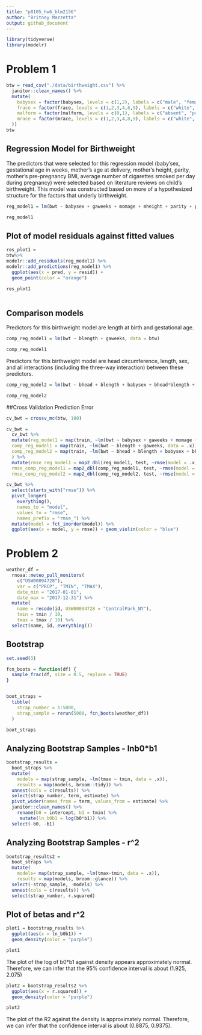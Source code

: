 ```yaml
---
title: "p8105_hw6_blm2156"
author: "Britney Mazzetta"
output: github_document
---
```


```r
library(tidyverse)
library(modelr)
```

# Problem 1

```r
btw = read_csv("./data/birthweight.csv") %>%
  janitor::clean_names() %>%
  mutate(
    babysex = factor(babysex, levels = c(1,2), labels = c("male", "female")),
    frace = factor(frace, levels = c(1,2,3,4,8,9), labels = c("white", "black", "asian", "puerto rican", "other", "unknown")),
    malform = factor(malform, levels = c(0,1), labels = c("absent", "present")),
    mrace = factor(mrace, levels = c(1,2,3,4,8,9), labels = c("white", "black", "asian", "puerto rican", "other", "unknown")
  ))
btw
```

## Regression Model for Birthweight

The predictors that were selected for this regression model (baby'sex, gestational age in weeks, mother's age at delivery, mother's height, parity, mother's pre-pregnancy BMI, average number of cigarettes smoked per day during pregnancy) were selected based on literature reviews on child's birthweight. This model was constructed based on more of a hypothesized structure for the factors that underly birthweight. 
```r
reg_model1 = lm(bwt ~ babysex + gaweeks + momage + mheight + parity + ppbmi + pnumlbw + smoken, data = btw)

reg_model1
```

## Plot of model residuals against fitted values

```r
res_plot1 = 
btw%>%
modelr::add_residuals(reg_model1) %>%
modelr::add_predictions(reg_model1) %>%
  ggplot(aes(x = pred, y = resid)) +
  geom_point(color = "orange")

res_plot1
  
```

## Comparison models

Predictors for this birthweight model are length at birth and gestational age.
```r
comp_reg_model1 = lm(bwt ~ blength + gaweeks, data = btw)

comp_reg_model1
```
Predictors for this birthweight model are head circumference, length, sex, and all interactions (including the three-way interaction) between these predictors. 
```r
comp_reg_model2 = lm(bwt ~ bhead + blength + babysex + bhead*blength + bhead*babysex + blength*babysex + bhead*blength*babysex, data = btw)

comp_reg_model2
```

##Cross Validation Prediction Error

```r
cv_bwt = crossv_mc(btw, 100)

cv_bwt = 
  cv_bwt %>%
  mutate(reg_model1 = map(train, ~lm(bwt ~ babysex + gaweeks + momage + mheight + parity + ppbmi + pnumlbw + smoken, data = .x)),
  comp_reg_model1 = map(train, ~lm(bwt ~ blength + gaweeks, data = .x)),
  comp_reg_model2 = map(train, ~lm(bwt ~ bhead + blength + babysex + bhead*blength + bhead*babysex + blength*babysex + bhead*blength*babysex, data = .x))
  ) %>%
  mutate(rmse_reg_model1 = map2_dbl(reg_model1, test, ~rmse(model = .x, data = .y)),
  rmse_comp_reg_model1 = map2_dbl(comp_reg_model1, test, ~rmse(model = .x, data = .y)),
  rmse_comp_reg_model2 = map2_dbl(comp_reg_model2, test, ~rmse(model = .x, data = .y)))

cv_bwt %>%
  select(starts_with("rmse")) %>%
  pivot_longer(
    everything(),
    names_to = "model",
    values_to = "rmse",
    names_prefix = "rmse_") %>% 
  mutate(model = fct_inorder(model)) %>% 
  ggplot(aes(x = model, y = rmse)) + geom_violin(color = "blue")
```

# Problem 2

```r
weather_df = 
  rnoaa::meteo_pull_monitors(
    c("USW00094728"),
    var = c("PRCP", "TMIN", "TMAX"), 
    date_min = "2017-01-01",
    date_max = "2017-12-31") %>%
  mutate(
    name = recode(id, USW00094728 = "CentralPark_NY"),
    tmin = tmin / 10,
    tmax = tmax / 10) %>%
  select(name, id, everything())
```

## Bootstrap

```r
set.seed(3)

fcn_boots = function(df) {
  sample_frac(df, size = 0.5, replace = TRUE)
}


boot_straps = 
  tibble(
    strap_number = 1:5000,
    strap_sample = rerun(5000, fcn_boots(weather_df))
  )

boot_straps
```
## Analyzing Bootstrap Samples - lnb0*b1

```r
bootstrap_results = 
  boot_straps %>% 
  mutate(
    models = map(strap_sample, ~lm(tmax ~ tmin, data = .x)),
    results = map(models, broom::tidy)) %>% 
  unnest(cols = c(results)) %>%
  select(strap_number, term, estimate) %>% 
  pivot_wider(names_from = term, values_from = estimate) %>%
  janitor::clean_names() %>% 
    rename(b0 = intercept, b1 = tmin) %>%
     mutate(ln_b0b1 = log(b0*b1)) %>%
  select(-b0, -b1)


```

## Analyzing Bootstrap Samples - r^2

```r
bootstrap_results2 = 
  boot_straps %>%
  mutate(
    models= map(strap_sample, ~lm(tmax~tmin, data = .x)), 
    results = map(models, broom::glance)) %>%
  select(-strap_sample, -models) %>%
  unnest(cols = c(results)) %>%
  select(strap_number, r.squared)

```

## Plot of betas and r^2

```r
plot1 = bootstrap_results %>%
  ggplot(aes(x = ln_b0b1)) +
  geom_density(color = "purple")

plot1
```
The plot of the log of b0*b1 against density appears approximately normal. Therefore, we can infer that the 95% confidence interval is about (1.925, 2.075)


```r
plot2 = bootstrap_results2 %>%
  ggplot(aes(x = r.squared)) +
  geom_density(color = "purple")

plot2
```

The plot of the R2 against the density is approximately normal. Therefore, we can infer that the confidence interval is about (0.8875, 0.9375).
